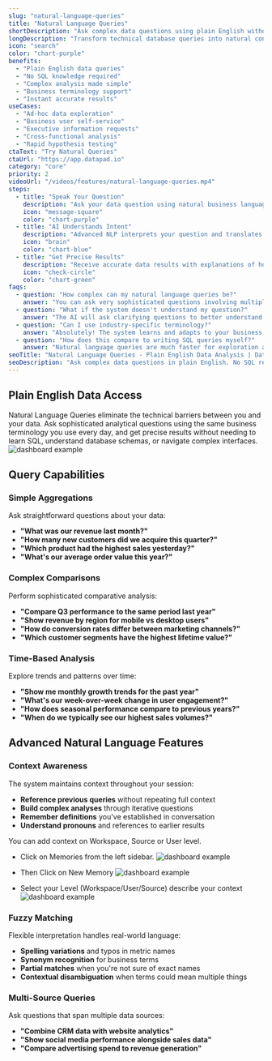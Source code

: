 ```yaml
---
slug: "natural-language-queries"
title: "Natural Language Queries"
shortDescription: "Ask complex data questions using plain English without SQL or technical knowledge."
longDescription: "Transform technical database queries into natural conversation. Ask sophisticated analytical questions using business terminology and get accurate results without needing to understand SQL, APIs, or complex data structures."
icon: "search"
color: "chart-purple"
benefits:
  - "Plain English data queries"
  - "No SQL knowledge required"
  - "Complex analysis made simple"
  - "Business terminology support"
  - "Instant accurate results"
useCases:
  - "Ad-hoc data exploration"
  - "Business user self-service"
  - "Executive information requests"
  - "Cross-functional analysis"
  - "Rapid hypothesis testing"
ctaText: "Try Natural Queries"
ctaUrl: "https://app.datapad.io"
category: "core"
priority: 2
videoUrl: "/videos/features/natural-language-queries.mp4"
steps:
  - title: "Speak Your Question"
    description: "Ask your data question using natural business language and terminology you already know."
    icon: "message-square"
    color: "chart-purple"
  - title: "AI Understands Intent"
    description: "Advanced NLP interprets your question and translates it into the appropriate data operations."
    icon: "brain"
    color: "chart-blue"
  - title: "Get Precise Results"
    description: "Receive accurate data results with explanations of how the analysis was performed."
    icon: "check-circle"
    color: "chart-green"
faqs:
  - question: "How complex can my natural language queries be?"
    answer: "You can ask very sophisticated questions involving multiple data sources, time comparisons, statistical analysis, and complex business logic. The system handles multi-step queries like 'Compare Q3 revenue by product line to last year, excluding discontinued items, and show statistical significance.'"
  - question: "What if the system doesn't understand my question?"
    answer: "The AI will ask clarifying questions to better understand your intent. You can rephrase using different business terms, break complex questions into smaller parts, or use the suggested question prompts that appear based on your data structure."
  - question: "Can I use industry-specific terminology?"
    answer: "Absolutely! The system learns and adapts to your business vocabulary and industry terminology. The more you use specific terms for your metrics, products, or processes, the better it becomes at understanding your unique business context."
  - question: "How does this compare to writing SQL queries myself?"
    answer: "Natural language queries are much faster for exploration and accessible to non-technical users, while custom SQL gives you precise control. Many users start with natural language to explore and understand data, then move to custom SQL for production reports and complex analysis."
seoTitle: "Natural Language Queries - Plain English Data Analysis | Datapad"
seoDescription: "Ask complex data questions in plain English. No SQL required - get instant accurate results using natural language queries powered by AI."
---
```


## Plain English Data Access

Natural Language Queries eliminate the technical barriers between you and your data. Ask sophisticated analytical questions using the same business terminology you use every day, and get precise results without needing to learn SQL, understand database schemas, or navigate complex interfaces.
![dashboard example](/images/docs/features/nl-query.png)


## Query Capabilities

### Simple Aggregations
Ask straightforward questions about your data:

- **"What was our revenue last month?"**
- **"How many new customers did we acquire this quarter?"**
- **"Which product had the highest sales yesterday?"**
- **"What's our average order value this year?"**

### Complex Comparisons
Perform sophisticated comparative analysis:

- **"Compare Q3 performance to the same period last year"**
- **"Show revenue by region for mobile vs desktop users"**
- **"How do conversion rates differ between marketing channels?"**
- **"Which customer segments have the highest lifetime value?"**

### Time-Based Analysis
Explore trends and patterns over time:

- **"Show me monthly growth trends for the past year"**
- **"What's our week-over-week change in user engagement?"**
- **"How does seasonal performance compare to previous years?"**
- **"When do we typically see our highest sales volumes?"**


## Advanced Natural Language Features

### Context Awareness
The system maintains context throughout your session:

- **Reference previous queries** without repeating full context
- **Build complex analyses** through iterative questions
- **Remember definitions** you've established in conversation
- **Understand pronouns** and references to earlier results

You can add context on Workspace, Source or User level.
- Click on Memories from the left sidebar.
![dashboard example](/images/docs/features/memories-sidebar.png)

- Then Click on New Memory
![dashboard example](/images/docs/features/new-memory.png)

- Select your Level (Workspace/User/Source) describe your context
![dashboard example](/images/docs/features/create-memory.png)

### Fuzzy Matching
Flexible interpretation handles real-world language:

- **Spelling variations** and typos in metric names
- **Synonym recognition** for business terms
- **Partial matches** when you're not sure of exact names
- **Contextual disambiguation** when terms could mean multiple things

### Multi-Source Queries
Ask questions that span multiple data sources:

- **"Combine CRM data with website analytics"**
- **"Show social media performance alongside sales data"**
- **"Compare advertising spend to revenue generation"**